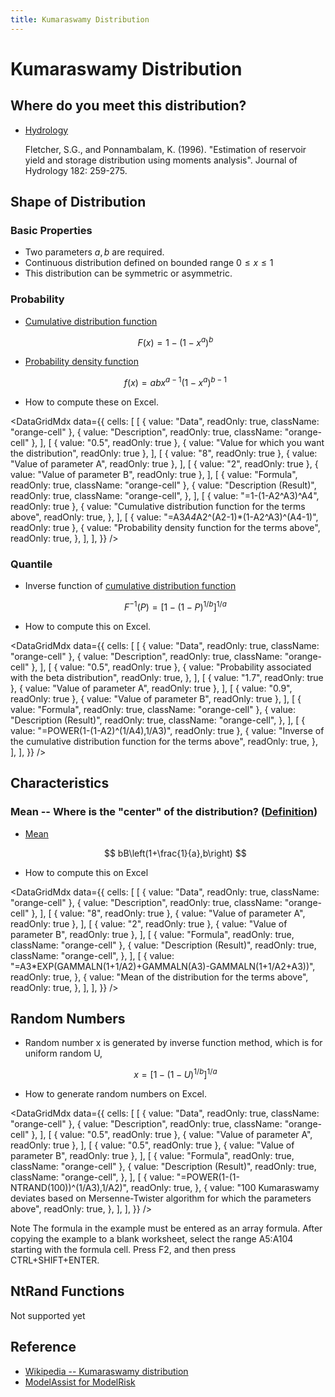 ```yaml
---
title: Kumaraswamy Distribution
---
```



# Kumaraswamy Distribution

## Where do you meet this distribution?

- [Hydrology](http://en.wikipedia.org/wiki/Hydrology)

  Fletcher, S.G., and Ponnambalam, K. (1996). "Estimation of reservoir yield and storage distribution using moments analysis". Journal of Hydrology 182: 259-275.

## Shape of Distribution

### Basic Properties

- Two parameters $a, b$ are required.
- Continuous distribution defined on bounded range $0\leq x \leq 1$
- This distribution can be symmetric or asymmetric.

### Probability

- [Cumulative distribution function](/docs/glossary#cumulative-distribution-function)

  $$
  F(x)=1-\left(1-x^a\right)^b
  $$

- [Probability density function](/docs/glossary#probability-density-function)

  $$
  f(x)=abx^{a-1}\left(1-x^a\right)^{b-1}
  $$

- How to compute these on Excel.

<DataGridMdx
  data={{
    cells: [
      [
        { value: "Data", readOnly: true, className: "orange-cell" },
        { value: "Description", readOnly: true, className: "orange-cell" },
      ],
      [
        { value: "0.5", readOnly: true },
        { value: "Value for which you want the distribution", readOnly: true },
      ],
      [
        { value: "8", readOnly: true },
        { value: "Value of parameter A", readOnly: true },
      ],
      [
        { value: "2", readOnly: true },
        { value: "Value of parameter B", readOnly: true },
      ],
      [
        { value: "Formula", readOnly: true, className: "orange-cell" },
        {
          value: "Description (Result)",
          readOnly: true,
          className: "orange-cell",
        },
      ],
      [
        { value: "=1-(1-A2^A3)^A4", readOnly: true },
        {
          value: "Cumulative distribution function for the terms above",
          readOnly: true,
        },
      ],
      [
        { value: "=A3*A4*A2^(A2-1)*(1-A2^A3)^(A4-1)", readOnly: true },
        {
          value: "Probability density function for the terms above",
          readOnly: true,
        },
      ],
    ],
  }}
/>

### Quantile

- Inverse function of [cumulative distribution function](/docs/glossary#cumulative-distribution-function)

  $$
  F^{-1}(P)=\left[1-(1-P)^{1/b}\right]^{1/a}
  $$

- How to compute this on Excel.

<DataGridMdx
  data={{
    cells: [
      [
        { value: "Data", readOnly: true, className: "orange-cell" },
        { value: "Description", readOnly: true, className: "orange-cell" },
      ],
      [
        { value: "0.5", readOnly: true },
        {
          value: "Probability associated with the beta distribution",
          readOnly: true,
        },
      ],
      [
        { value: "1.7", readOnly: true },
        { value: "Value of parameter A", readOnly: true },
      ],
      [
        { value: "0.9", readOnly: true },
        { value: "Value of parameter B", readOnly: true },
      ],
      [
        { value: "Formula", readOnly: true, className: "orange-cell" },
        {
          value: "Description (Result)",
          readOnly: true,
          className: "orange-cell",
        },
      ],
      [
        { value: "=POWER(1-(1-A2)^(1/A4),1/A3)", readOnly: true },
        {
          value:
            "Inverse of the cumulative distribution function for the terms above",
          readOnly: true,
        },
      ],
    ],
  }}
/>

## Characteristics

### Mean -- Where is the "center" of the distribution? ([Definition](/docs/glossary#mean))

- [Mean](/docs/glossary#mean)

  $$
  bB\left(1+\frac{1}{a},b\right)
  $$

- How to compute this on Excel

<DataGridMdx
  data={{
    cells: [
      [
        { value: "Data", readOnly: true, className: "orange-cell" },
        { value: "Description", readOnly: true, className: "orange-cell" },
      ],
      [
        { value: "8", readOnly: true },
        { value: "Value of parameter A", readOnly: true },
      ],
      [
        { value: "2", readOnly: true },
        { value: "Value of parameter B", readOnly: true },
      ],
      [
        { value: "Formula", readOnly: true, className: "orange-cell" },
        {
          value: "Description (Result)",
          readOnly: true,
          className: "orange-cell",
        },
      ],
      [
        {
          value: "=A3*EXP(GAMMALN(1+1/A2)+GAMMALN(A3)-GAMMALN(1+1/A2+A3))",
          readOnly: true,
        },
        {
          value: "Mean of the distribution for the terms above",
          readOnly: true,
        },
      ],
    ],
  }}
/>

## Random Numbers

- Random number x is generated by inverse function method, which is for uniform random U,

  $$
  x=\left[1-\left(1-U\right)^{1/b}\right]^{1/a}
  $$

- How to generate random numbers on Excel.

<DataGridMdx
  data={{
    cells: [
      [
        { value: "Data", readOnly: true, className: "orange-cell" },
        { value: "Description", readOnly: true, className: "orange-cell" },
      ],
      [
        { value: "0.5", readOnly: true },
        { value: "Value of parameter A", readOnly: true },
      ],
      [
        { value: "0.5", readOnly: true },
        { value: "Value of parameter B", readOnly: true },
      ],
      [
        { value: "Formula", readOnly: true, className: "orange-cell" },
        {
          value: "Description (Result)",
          readOnly: true,
          className: "orange-cell",
        },
      ],
      [
        {
          value: "=POWER(1-(1-NTRAND(100))^(1/A3),1/A2)",
          readOnly: true,
        },
        {
          value:
            "100 Kumaraswamy deviates based on Mersenne-Twister algorithm for which the parameters above",
          readOnly: true,
        },
      ],
    ],
  }}
/>

Note The formula in the example must be entered as an array formula. After copying the example to a blank worksheet, select the range A5:A104 starting with the formula cell. Press F2, and then press CTRL+SHIFT+ENTER.

## NtRand Functions

Not supported yet

## Reference

- [Wikipedia -- Kumaraswamy distribution](http://en.wikipedia.org/wiki/Kumaraswamy_distribution)
- [ModelAssist for ModelRisk](http://www.vosesoftware.com/ModelRiskHelp/index.htm#Distributions/Continuous_distributions/Kumaraswamy_distribution.htm)
